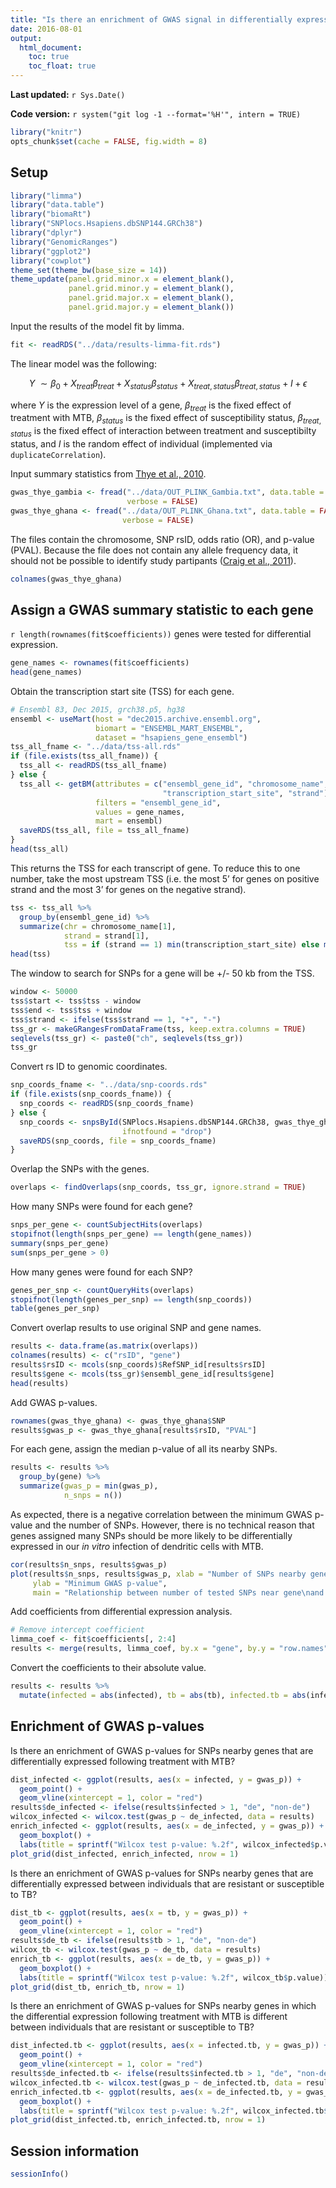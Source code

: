```yaml
---
title: "Is there an enrichment of GWAS signal in differentially expressed genes?"
date: 2016-08-01
output:
  html_document:
    toc: true
    toc_float: true
---
```


**Last updated:** `r Sys.Date()`

**Code version:** `r system("git log -1 --format='%H'", intern = TRUE)`

```r
library("knitr")
opts_chunk$set(cache = FALSE, fig.width = 8)
```

## Setup

```r
library("limma")
library("data.table")
library("biomaRt")
library("SNPlocs.Hsapiens.dbSNP144.GRCh38")
library("dplyr")
library("GenomicRanges")
library("ggplot2")
library("cowplot")
theme_set(theme_bw(base_size = 14))
theme_update(panel.grid.minor.x = element_blank(),
             panel.grid.minor.y = element_blank(),
             panel.grid.major.x = element_blank(),
             panel.grid.major.y = element_blank())
```

Input the results of the model fit by limma.

```r
fit <- readRDS("../data/results-limma-fit.rds")
```

The linear model was the following:

$$ Y\ \sim\beta_0+X_{treat}\beta_{treat}+X_{status}\beta_{status}+X_{treat,status}\beta_{treat,status}+I+\epsilon $$

where $Y$ is the expression level of a gene,
$\beta_{treat}$ is the fixed effect of treatment with MTB,
$\beta_{status}$ is the fixed effect of susceptibility status,
$\beta_{treat,status}$ is the fixed effect of interaction between treatment and susceptibilty status,
and $I$ is the random effect of individual (implemented via `duplicateCorrelation`).

Input summary statistics from [Thye et al., 2010][Thye2010].

[Thye2010]: http://www.ncbi.nlm.nih.gov/pubmed/20694014

```r
gwas_thye_gambia <- fread("../data/OUT_PLINK_Gambia.txt", data.table = FALSE,
                          verbose = FALSE)
gwas_thye_ghana <- fread("../data/OUT_PLINK_Ghana.txt", data.table = FALSE,
                         verbose = FALSE)
```

The files contain the chromosome, SNP rsID, odds ratio (OR), and p-value (PVAL).
Because the file does not contain any allele frequency data, it should not be possible to identify study partipants ([Craig et al., 2011][Craig2011]).

[Craig2011]: http://www.ncbi.nlm.nih.gov/pubmed/21921928

```r
colnames(gwas_thye_ghana)
```

## Assign a GWAS summary statistic to each gene

`r length(rownames(fit$coefficients))` genes were tested for differential expression.

```r
gene_names <- rownames(fit$coefficients)
head(gene_names)
```

Obtain the transcription start site (TSS) for each gene.

```r
# Ensembl 83, Dec 2015, grch38.p5, hg38
ensembl <- useMart(host = "dec2015.archive.ensembl.org",
                   biomart = "ENSEMBL_MART_ENSEMBL",
                   dataset = "hsapiens_gene_ensembl")
tss_all_fname <- "../data/tss-all.rds"
if (file.exists(tss_all_fname)) {
  tss_all <- readRDS(tss_all_fname)
} else {
  tss_all <- getBM(attributes = c("ensembl_gene_id", "chromosome_name",
                                  "transcription_start_site", "strand"),
                   filters = "ensembl_gene_id",
                   values = gene_names,
                   mart = ensembl)
  saveRDS(tss_all, file = tss_all_fname)
}
head(tss_all)
```

This returns the TSS for each transcript of gene.
To reduce this to one number, take the most upstream TSS (i.e. the most 5' for genes on positive strand and the most 3' for genes on the negative strand).

```r
tss <- tss_all %>%
  group_by(ensembl_gene_id) %>%
  summarize(chr = chromosome_name[1],
            strand = strand[1],
            tss = if (strand == 1) min(transcription_start_site) else max(transcription_start_site))
head(tss)
```

The window to search for SNPs for a gene will be +/- 50 kb from the TSS.

```r
window <- 50000
tss$start <- tss$tss - window
tss$end <- tss$tss + window
tss$strand <- ifelse(tss$strand == 1, "+", "-")
tss_gr <- makeGRangesFromDataFrame(tss, keep.extra.columns = TRUE)
seqlevels(tss_gr) <- paste0("ch", seqlevels(tss_gr))
tss_gr
```

Convert rs ID to genomic coordinates.

```r
snp_coords_fname <- "../data/snp-coords.rds"
if (file.exists(snp_coords_fname)) {
  snp_coords <- readRDS(snp_coords_fname)
} else {
  snp_coords <- snpsById(SNPlocs.Hsapiens.dbSNP144.GRCh38, gwas_thye_ghana$SNP,
                         ifnotfound = "drop")
  saveRDS(snp_coords, file = snp_coords_fname)
}
```

Overlap the SNPs with the genes.

```r
overlaps <- findOverlaps(snp_coords, tss_gr, ignore.strand = TRUE)
```

How many SNPs were found for each gene?

```r
snps_per_gene <- countSubjectHits(overlaps)
stopifnot(length(snps_per_gene) == length(gene_names))
summary(snps_per_gene)
sum(snps_per_gene > 0)
```

How many genes were found for each SNP?

```r
genes_per_snp <- countQueryHits(overlaps)
stopifnot(length(genes_per_snp) == length(snp_coords))
table(genes_per_snp)
```

Convert overlap results to use original SNP and gene names.

```r
results <- data.frame(as.matrix(overlaps))
colnames(results) <- c("rsID", "gene")
results$rsID <- mcols(snp_coords)$RefSNP_id[results$rsID]
results$gene <- mcols(tss_gr)$ensembl_gene_id[results$gene]
head(results)
```

Add GWAS p-values.

```r
rownames(gwas_thye_ghana) <- gwas_thye_ghana$SNP
results$gwas_p <- gwas_thye_ghana[results$rsID, "PVAL"]
```

For each gene, assign the median p-value of all its nearby SNPs.

```r
results <- results %>%
  group_by(gene) %>%
  summarize(gwas_p = min(gwas_p),
            n_snps = n())
```

As expected, there is a negative correlation between the minimum GWAS p-value and the number of SNPs.
However, there is no technical reason that genes assigned many SNPs should be more likely to be differentially expressed in our _in vitro_ infection of dendritic cells with MTB. 

```r
cor(results$n_snps, results$gwas_p)
plot(results$n_snps, results$gwas_p, xlab = "Number of SNPs nearby gene",
     ylab = "Minimum GWAS p-value",
     main = "Relationship between number of tested SNPs near gene\nand the minimum GWAS p-value of these SNPs")
```

Add coefficients from differential expression analysis.

```r
# Remove intercept coefficient
limma_coef <- fit$coefficients[, 2:4]
results <- merge(results, limma_coef, by.x = "gene", by.y = "row.names")
```

Convert the coefficients to their absolute value.

```r
results <- results %>%
  mutate(infected = abs(infected), tb = abs(tb), infected.tb = abs(infected.tb))
```

## Enrichment of GWAS p-values

Is there an enrichment of GWAS p-values for SNPs nearby genes that are differentially expressed following treatment with MTB?

```r
dist_infected <- ggplot(results, aes(x = infected, y = gwas_p)) +
  geom_point() +
  geom_vline(xintercept = 1, color = "red")
results$de_infected <- ifelse(results$infected > 1, "de", "non-de")
wilcox_infected <- wilcox.test(gwas_p ~ de_infected, data = results)
enrich_infected <- ggplot(results, aes(x = de_infected, y = gwas_p)) +
  geom_boxplot() +
  labs(title = sprintf("Wilcox test p-value: %.2f", wilcox_infected$p.value))
plot_grid(dist_infected, enrich_infected, nrow = 1)
```

Is there an enrichment of GWAS p-values for SNPs nearby genes that are differentially expressed between individuals that are resistant or susceptible to TB?

```r
dist_tb <- ggplot(results, aes(x = tb, y = gwas_p)) +
  geom_point() +
  geom_vline(xintercept = 1, color = "red")
results$de_tb <- ifelse(results$tb > 1, "de", "non-de")
wilcox_tb <- wilcox.test(gwas_p ~ de_tb, data = results)
enrich_tb <- ggplot(results, aes(x = de_tb, y = gwas_p)) +
  geom_boxplot() +
  labs(title = sprintf("Wilcox test p-value: %.2f", wilcox_tb$p.value))
plot_grid(dist_tb, enrich_tb, nrow = 1)
```

Is there an enrichment of GWAS p-values for SNPs nearby genes in which the differential expression following treatment with MTB is different between individuals that are resistant or susceptible to TB?

```r
dist_infected.tb <- ggplot(results, aes(x = infected.tb, y = gwas_p)) +
  geom_point() +
  geom_vline(xintercept = 1, color = "red")
results$de_infected.tb <- ifelse(results$infected.tb > 1, "de", "non-de")
wilcox_infected.tb <- wilcox.test(gwas_p ~ de_infected.tb, data = results)
enrich_infected.tb <- ggplot(results, aes(x = de_infected.tb, y = gwas_p)) +
  geom_boxplot() +
  labs(title = sprintf("Wilcox test p-value: %.2f", wilcox_infected.tb$p.value))
plot_grid(dist_infected.tb, enrich_infected.tb, nrow = 1)
```

## Session information

```r
sessionInfo()
```
